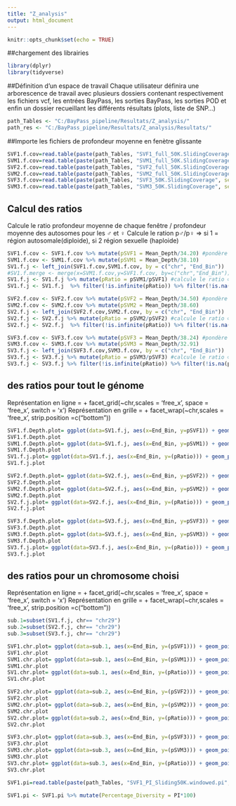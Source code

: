 ---
title: "Z_analysis"
output: html_document
---

```{r setup, include=FALSE}
knitr::opts_chunk$set(echo = TRUE)
```

##chargement des librairies
```{r load-Packages, message=FALSE, warning=FALSE}
library(dplyr)
library(tidyverse)
```
##Définition d'un espace de travail
Chaque utilisateur définira une arborescence de travail avec plusieurs dossiers contenant respectivement les fichiers vcf, les entrées BayPass, les sorties BayPass, les sorties POD et enfin un dossier recueillant les différents résultats (plots, liste de SNP...)
```{r work-space}
path_Tables <- "C:/BayPass_pipeline/Resultats/Z_analysis/"
path_res <- "C:/BayPass_pipeline/Resultats/Z_analysis/Resultats/"
```
##Importe les fichiers de profondeur moyenne en fenètre glissante
```{r Import_coverage-Full}
SVF1.f.cov=read.table(paste(path_Tables, "SVF1_full_50K.SlidingCoverage", sep=""),h=T)
SVM1.f.cov=read.table(paste(path_Tables, "SVM1_full_50K.SlidingCoverage", sep=""),h=T)
SVF2.f.cov=read.table(paste(path_Tables, "SVF2_full_50K.SlidingCoverage", sep=""),h=T)
SVM2.f.cov=read.table(paste(path_Tables, "SVM2_full_50K.SlidingCoverage", sep=""),h=T)
SVF3.f.cov=read.table(paste(path_Tables, "SVF3_50K.SlidingCoverage", sep=""),h=T)
SVM3.f.cov=read.table(paste(path_Tables, "SVM3_50K.SlidingCoverage", sep=""),h=T)
```
## Calcul des ratios
Calcule le ratio profondeur moyenne de chaque fenêtre / profondeur moyenne des autosomes pour les ♂ et ♀
Calcule le ration p♂/p♀ => si 1 = région autosomale(diploide), si 2 région sexuelle (haploide)

```{r Calcul-coverage}
SVF1.f.cov <- SVF1.f.cov %>% mutate(pSVF1 = Mean_Depth/34.20) #pondère la profondeur par la profondeur moyenne des autosomes
SVM1.f.cov <- SVM1.f.cov %>% mutate(pSVM1 = Mean_Depth/38.10)
SV1.f.j <- left_join(SVF1.f.cov,SVM1.f.cov, by = c("chr", "End_Bin"))
#SV1.f.merge <- merge(x=SVM1.f.cov,y=SVF1.f.cov, by=c("chr","End_Bin"))
SV1.f.j <- SV1.f.j %>% mutate(pRatio = pSVM1/pSVF1) #calcule le ratio ♂/♀ => 1= autosomal, 2=sexuel
SV1.f.j <- SV1.f.j  %>% filter(!is.infinite(pRatio)) %>% filter(!is.na(pRatio)) %>% filter(pRatio > 0) #supprime les valeurs à 0 ou #NA

SVF2.f.cov <- SVF2.f.cov %>% mutate(pSVF2 = Mean_Depth/34.50) #pondère la profondeur par la profondeur moyenne des autosomes
SVM2.f.cov <- SVM2.f.cov %>% mutate(pSVM2 = Mean_Depth/38.60)
SV2.f.j <- left_join(SVF2.f.cov,SVM2.f.cov, by = c("chr", "End_Bin"))
SV2.f.j <- SV2.f.j %>% mutate(pRatio = pSVM2/pSVF2) #calcule le ratio ♂/♀ => 1= autosomal, 2=sexuel
SV2.f.j <- SV2.f.j  %>% filter(!is.infinite(pRatio)) %>% filter(!is.na(pRatio)) %>% filter(pRatio > 0)#supprime les valeurs à 0 ou #NA

SVF3.f.cov <- SVF3.f.cov %>% mutate(pSVF3 = Mean_Depth/38.24) #pondère la profondeur par la profondeur moyenne des autosomes
SVM3.f.cov <- SVM3.f.cov %>% mutate(pSVM3 = Mean_Depth/32.91)
SV3.f.j <- left_join(SVF3.f.cov,SVM3.f.cov, by = c("chr", "End_Bin"))
SV3.f.j <- SV3.f.j %>% mutate(pRatio = pSVM3/pSVF3) #calcule le ratio ♂/♀ => 1= autosomal, 2=sexuel
SV3.f.j <- SV3.f.j %>% filter(!is.infinite(pRatio)) %>% filter(!is.na(pRatio)) %>% filter(pRatio > 0) #supprime les valeurs à 0 ou #NA

```
## des ratios pour tout le génome
Représentation en ligne = + facet_grid(~chr,scales = 'free_x', space = 'free_x', switch = 'x')
Représentation en grille = + facet_wrap(~chr,scales = 'free_x', strip.position =c("bottom"))
```{r Plot, fig.width=20, fig.height=10}
SVF1.f.Depth.plot= ggplot(data=SV1.f.j, aes(x=End_Bin, y=pSVF1)) + geom_point(aes(color=chr), alpha=0.8, size=1.5) + labs(title = "SVF1 Windowed relative depth", subtitle = paste("Treshold Line = 0.5 \n Mean pSVF1 =", mean(SV1.f.j$pSVF1))) + geom_hline(yintercept=0.5)#+ ylim(0, 10)
SVF1.f.Depth.plot
SVM1.f.Depth.plot= ggplot(data=SV1.f.j, aes(x=End_Bin, y=pSVM1)) + geom_point(aes(color=chr), alpha=0.8, size=1.5) + labs(title = "SVM1 Windowed relative depth", subtitle = paste("Treshold Line = 1 \n Mean pSVF1 =", mean(SV1.f.j$pSVM1))) + geom_hline(yintercept=1)#+ ylim(0, 10)
SVM1.f.Depth.plot
SV1.f.j.plot= ggplot(data=SV1.f.j, aes(x=End_Bin, y=(pRatio))) + geom_point(aes(color=chr), alpha=0.8, size=1.5) + labs(title ="pMale / pFemale windowed ratio", subtitle = paste("Treshold Line = 1 \n Mean pRatio =", mean(SV1.f.j$pRatio))) + geom_hline(yintercept=1)#+ ylim(0, 10)
SV1.f.j.plot

SVF2.f.Depth.plot= ggplot(data=SV2.f.j, aes(x=End_Bin, y=pSVF2)) + geom_point(aes(color=chr), alpha=0.8, size=1.5) + labs(title = "SVF2 Windowed relative depth", subtitle = paste("Treshold Line = 0.5 \n Mean pSVF2 =", mean(SV2.f.j$pSVF2))) + geom_hline(yintercept=0.5)#+ ylim(0, 10)
SVF2.f.Depth.plot
SVM2.f.Depth.plot= ggplot(data=SV2.f.j, aes(x=End_Bin, y=pSVM2)) + geom_point(aes(color=chr), alpha=0.8, size=1.5) + labs(title = "SVM2 Windowed relative depth", subtitle = paste("Treshold Line = 1 \n Mean pSVF2 =", mean(SV2.f.j$pSVM2))) + geom_hline(yintercept=1)#+ ylim(0, 10)
SVM2.f.Depth.plot
SV2.f.j.plot= ggplot(data=SV2.f.j, aes(x=End_Bin, y=(pRatio))) + geom_point(aes(color=chr), alpha=0.8, size=1.5) + labs(title ="pMale / pFemale windowed ratio", subtitle = paste("Treshold Line = 1 \n Mean pRatio =", mean(SV2.f.j$pRatio))) + geom_hline(yintercept=1)#+ ylim(0, 10)
SV2.f.j.plot

SVF3.f.Depth.plot= ggplot(data=SV3.f.j, aes(x=End_Bin, y=pSVF3)) + geom_point(aes(color=chr), alpha=0.8, size=1.5) + labs(title = "SVF3 Windowed relative depth", subtitle = paste("Treshold Line = 0.5 \n Mean pSVF3 =", mean(SV3.f.j$pSVF3))) + geom_hline(yintercept=1)#+ ylim(0, 10)
SVF3.f.Depth.plot
SVM3.f.Depth.plot= ggplot(data=SV3.f.j, aes(x=End_Bin, y=pSVM3)) + geom_point(aes(color=chr), alpha=0.8, size=1.5) + labs(title = "SVM3 Windowed relative depth", subtitle = paste("Treshold Line = 1 \n Mean pSVF3 =", mean(SV3.f.j$pSVM3))) + geom_hline(yintercept=1)#+ ylim(0, 10)
SVM3.f.Depth.plot
SV3.f.j.plot= ggplot(data=SV3.f.j, aes(x=End_Bin, y=(pRatio))) + geom_point(aes(color=chr), alpha=0.8, size=1.5) + labs(title ="pMale / pFemale windowed ratio", subtitle = paste("Treshold Line = 1 \n Mean pRatio =", mean(SV3.f.j$pRatio))) + geom_hline(yintercept=1)#+ ylim(0, 10)
SV3.f.j.plot
```
## des ratios pour un chromosome choisi
Représentation en ligne = + facet_grid(~chr,scales = 'free_x', space = 'free_x', switch = 'x')
Représentation en grille = + facet_wrap(~chr,scales = 'free_x', strip.position =c("bottom"))
```{r Plot, fig.width=10, fig.height=5}
sub.1=subset(SV1.f.j, chr== "chr29")
sub.2=subset(SV2.f.j, chr== "chr29")
sub.3=subset(SV3.f.j, chr== "chr29")

SVF1.chr.plot= ggplot(data=sub.1, aes(x=End_Bin, y=(pSVF1))) + geom_point(aes(color=chr), alpha=0.8, size=1.5) + labs(title ="SVF1 Windowed relative depth", subtitle = paste("Treshold Line = 0.5 \n Mean pSVF1 =", mean(sub.1$pSVF1))) + geom_hline(yintercept=0.5)#+ ylim(0, 6)
SVF1.chr.plot
SVM1.chr.plot= ggplot(data=sub.1, aes(x=End_Bin, y=(pSVM1))) + geom_point(aes(color=chr), alpha=0.8, size=1.5) + labs(title = "SVM1 Windowed relative depth", subtitle = paste("Treshold Line = 1 \n Mean pSVM1 =", mean(sub.1$pSVM1))) + geom_hline(yintercept=1)#+ ylim(0, 6)
SVM1.chr.plot
SV1.chr.plot= ggplot(data=sub.1, aes(x=End_Bin, y=(pRatio))) + geom_point(aes(color=chr), alpha=0.8, size=1.5) + labs(title ="pMale1 / pFemale1 windowed ratio", subtitle = paste("Treshold Line = 1 \n Mean pRatio =", mean(sub.1$pRatio))) + geom_hline(yintercept=1)#+ ylim(0, 6)
SV1.chr.plot

SVF2.chr.plot= ggplot(data=sub.2, aes(x=End_Bin, y=(pSVF2))) + geom_point(aes(color=chr), alpha=0.8, size=1.5) + labs(title ="SVF2 Windowed relative depth", subtitle = paste("Treshold Line = 0.5 \n Mean pSVF2 =", mean(sub.2$pSVF2))) + geom_hline(yintercept=0.5)#+ ylim(0, 6)
SVF2.chr.plot
SVM2.chr.plot= ggplot(data=sub.2, aes(x=End_Bin, y=(pSVM2))) + geom_point(aes(color=chr), alpha=0.8, size=1.5) + labs(title = "SVM2 Windowed relative depth", subtitle = paste("Treshold Line = 1 \n Mean pSVM2 =", mean(sub.2$pSVM2))) + geom_hline(yintercept=1)#+ ylim(0, 6)
SVM2.chr.plot
SV2.chr.plot= ggplot(data=sub.2, aes(x=End_Bin, y=(pRatio))) + geom_point(aes(color=chr), alpha=0.8, size=1.5) + labs(title ="pMale2 / pFemale2 windowed ratio", subtitle = paste("Treshold Line = 1 \n Mean pRatio =", mean(sub.2$pRatio))) + geom_hline(yintercept=1)#+ ylim(0, 6)
SV2.chr.plot

SVF3.chr.plot= ggplot(data=sub.3, aes(x=End_Bin, y=(pSVF3))) + geom_point(aes(color=chr), alpha=0.8, size=1.5) + labs(title ="SVF3 Windowed relative depth", subtitle = paste("Treshold Line = 0.5 \n Mean pSVF3 =", mean(sub.3$pSVF3))) + geom_hline(yintercept=0.5)#+ ylim(0, 6)
SVF3.chr.plot
SVM3.chr.plot= ggplot(data=sub.3, aes(x=End_Bin, y=(pSVM3))) + geom_point(aes(color=chr), alpha=0.8, size=1.5) + labs(title = "SVM3 Windowed relative depth", subtitle = paste("Treshold Line = 1 \n Mean pSVM3 =", mean(sub.3$pSVM3))) + geom_hline(yintercept=1)#+ ylim(0, 6)
SVM3.chr.plot
SV3.chr.plot= ggplot(data=sub.3, aes(x=End_Bin, y=(pRatio))) + geom_point(aes(color=chr), alpha=0.8, size=1.5) + labs(title ="pMale3 / pFemale3 windowed ratio", subtitle = paste("Treshold Line = 1 \n Mean pRatio =", mean(sub.3$pRatio))) + geom_hline(yintercept=1)#+ ylim(0, 6)
SV3.chr.plot
```


```{r Import_diversity}
SVF1.pi=read.table(paste(path_Tables, "SVF1_PI_Sliding50K.windowed.pi", sep=""),h=T)
```
```{r Calcul_diversity}
SVF1.pi <- SVF1.pi %>% mutate(Percentage_Diversity = PI*100)

```
